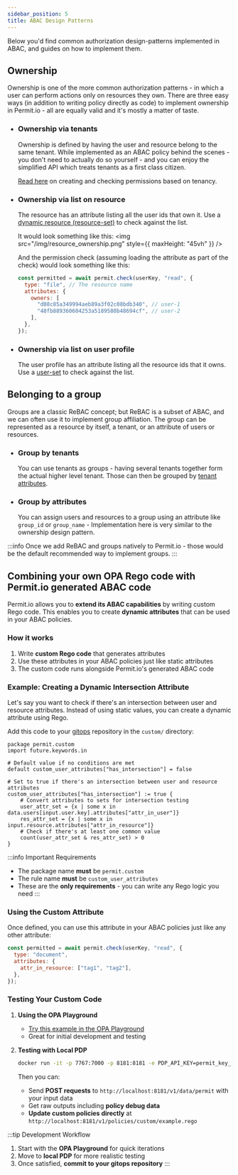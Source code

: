 ```yaml
---
sidebar_position: 5
title: ABAC Design Patterns
---
```


Below you'd find common authorization design-patterns implemented in ABAC, and guides on how to implement them.

## Ownership

Ownership is one of the more common authorization patterns - in which a user can perform actions only on resources they own.
There are three easy ways (in addition to writing policy directly as code) to implement ownership in Permit.io - all are equally valid and it's mostly a matter of taste.

- ### Ownership via tenants

  Ownership is defined by having the user and resource belong to the same tenant.
  While implemented as an ABAC policy behind the scenes - you don't need to actually do so yourself - and you can enjoy the simplified API which treats tenants as a first class citizen.

  [Read here](/overview/connecting-your-app#select-your-language) on creating and checking permissions based on tenancy.

- ### Ownership via list on resource

  The resource has an attribute listing all the user ids that own it.
  Use a [dynamic resource (resource-set)](/how-to/build-policies/abac/building-abac-policy#step-5-defining-dynamic-resource-resource-set) to check against the list.

  It would look something like this:
  <img src="/img/resource_ownership.png" style={{ maxHeight: "45vh" }} />

  And the permission check (assuming loading the attribute as part of the check) would look something like this:

  ```javascript
  const permitted = await permit.check(userKey, "read", {
    type: "file", // The resource name
    attributes: {
      owners: [
        "d08c85a349994aeb89a3f02c08bdb340", // user-1
        "48fb889360604253a5189580b48694cf", // user-2
      ],
    },
  });
  ```

- ### Ownership via list on user profile
  The user profile has an attribute listing all the resource ids that it owns.
  Use a [user-set](/how-to/build-policies/abac/building-abac-policy#step-3-defining-dynamic-role-user-set) to check against the list.

## Belonging to a group

Groups are a classic ReBAC concept; but ReBAC is a subset of ABAC, and we can often use it to implement group affiliation.
The group can be represented as a resource by itself, a tenant, or an attribute of users or resources.

- ### Group by tenants

  You can use tenants as groups - having several tenants together form the actual higher level tenant.
  Those can then be grouped by [tenant attributes](/how-to/build-policies/abac/defining-attributes#define-stored-tenant-attributes).

- ### Group by attributes
  You can assign users and resources to a group using an attribute like `group_id` or `group_name` -
  Implementation here is very similar to the ownership design pattern.

:::info
Once we add ReBAC and groups natively to Permit.io - those would be the default recommended way to implement groups.
:::

## Combining your own OPA Rego code with Permit.io generated ABAC code

Permit.io allows you to **extend its ABAC capabilities** by writing custom Rego code. This enables you to create **dynamic attributes** that can be used in your ABAC policies.

### How it works

1. Write **custom Rego code** that generates attributes
2. Use these attributes in your ABAC policies just like static attributes
3. The custom code runs alongside Permit.io's generated ABAC code

### Example: Creating a Dynamic Intersection Attribute

Let's say you want to check if there's an intersection between user and resource attributes. Instead of using static values, you can create a dynamic attribute using Rego.

Add this code to your [gitops](/integrations/gitops/overview) repository in the `custom/` directory:

```rego
package permit.custom
import future.keywords.in

# Default value if no conditions are met
default custom_user_attributes["has_intersection"] = false

# Set to true if there's an intersection between user and resource attributes
custom_user_attributes["has_intersection"] := true {
    # Convert attributes to sets for intersection testing
    user_attr_set = {x | some x in data.users[input.user.key].attributes["attr_in_user"]}
    res_attr_set = {x | some x in input.resource.attributes["attr_in_resource"]}
    # Check if there's at least one common value
    count(user_attr_set & res_attr_set) > 0
}
```

:::info Important Requirements

- The package name **must** be `permit.custom`
- The rule name **must** be `custom_user_attributes`
- These are the **only requirements** - you can write any Rego logic you need
:::

### Using the Custom Attribute

Once defined, you can use this attribute in your ABAC policies just like any other attribute:

```javascript
const permitted = await permit.check(userKey, "read", {
  type: "document",
  attributes: {
    attr_in_resource: ["tag1", "tag2"],
  },
});
```

### Testing Your Custom Code

1. **Using the OPA Playground**

   - [Try this example in the OPA Playground](https://play.openpolicyagent.org/p/115vpZj3ow)
   - Great for initial development and testing

2. **Testing with Local PDP**

   ```bash
   docker run -it -p 7767:7000 -p 8181:8181 -e PDP_API_KEY=permit_key_XXXXX permitio/pdp-v2:latest
   ```

   Then you can:

   - Send **POST requests** to `http://localhost:8181/v1/data/permit` with your input data
   - Get raw outputs including **policy debug data**
   - **Update custom policies directly** at `http://localhost:8181/v1/policies/custom/example.rego`

:::tip Development Workflow

1. Start with the **OPA Playground** for quick iterations
2. Move to **local PDP** for more realistic testing
3. Once satisfied, **commit to your gitops repository**
   :::
